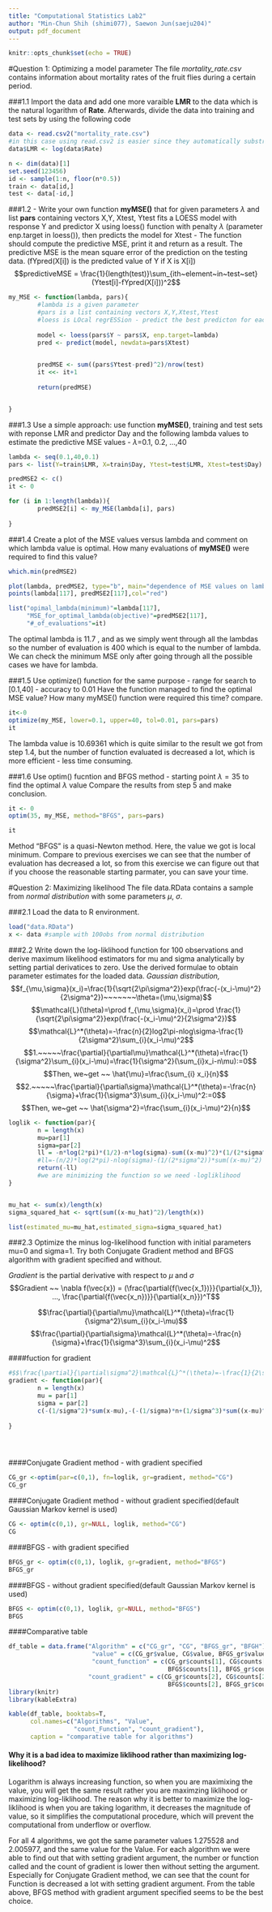 ```yaml
---
title: "Computational Statistics Lab2"
author: "Min-Chun Shih (shimi077), Saewon Jun(saeju204)"
output: pdf_document
---
```


```r
knitr::opts_chunk$set(echo = TRUE)
```

#Question 1: Optimizing a model parameter
The file *mortality_rate.csv* contains information about mortality rates of the fruit flies during a certain period.

###1.1 Import the data and add one more varaible **LMR** to the data which is the natural logarithm of **Rate**. Afterwards, divide the data into training and test sets by using the following code
```r
data <- read.csv2("mortality_rate.csv")
#in this case using read.csv2 is easier since they automatically substr , into .
data$LMR <- log(data$Rate)

n <- dim(data)[1]
set.seed(123456)
id <- sample(1:n, floor(n*0.5))
train <- data[id,]
test <- data[-id,]
```
  
###1.2 
- Write your own function **myMSE()** that for given parameters $\lambda$ and list **pars** containing vectors X,Y, Xtest, Ytest fits a LOESS model with response Y and predictor X using loess() function with penalty $\lambda$ (parameter enp.target in loess()), then predicts the model for Xtest
- The function should compute the predictive MSE, print it and return as a result. The predictive MSE is the mean square error of the prediction on the testing data. (fYpred(X[i]) is the predicted value of Y if X is X[i])
$$predictiveMSE = \frac{1}{length(test)}\sum_{ith~element~in~test~set}(Ytest[i]-fYpred(X[i]))^2$$
```r
my_MSE <- function(lambda, pars){
        #lambda is a given parameter
        #pars is a list containing vectors X,Y,Xtest,Ytest
        #loess is LOcal regrESSion - predict the best predicton for each interval
        
        model <- loess(pars$Y ~ pars$X, enp.target=lambda)
        pred <- predict(model, newdata=pars$Xtest)
       

        predMSE <- sum((pars$Ytest-pred)^2)/nrow(test)
        it <<- it+1
        
        return(predMSE)


}
```
  
###1.3 Use a simple approach: use function **myMSE()**, training and test sets with reponse LMR and predictor Day and the following lambda values to estimate the predictive MSE values
- $\lambda$=0.1, 0.2, ...,40
```r
lambda <- seq(0.1,40,0.1)
pars <- list(Y=train$LMR, X=train$Day, Ytest=test$LMR, Xtest=test$Day)

predMSE2 <- c()
it <- 0

for (i in 1:length(lambda)){
        predMSE2[i] <- my_MSE(lambda[i], pars)
        
}
```
  
###1.4 Create a plot of the MSE values versus lambda and comment on which lambda value is optimal. How many evaluations of **myMSE()** were required to find this value?
```r
which.min(predMSE2)

plot(lambda, predMSE2, type="b", main="dependence of MSE values on lambda")
points(lambda[117], predMSE2[117],col="red") 

list("opimal_lambda(minimum)"=lambda[117],
     "MSE_for_optimal_lambda(objective)"=predMSE2[117],
     "#_of_evaluations"=it)
```
  
The optimal lambda is 11.7 , and as we simply went through all the lambdas so the number of evaluation is 400 which is equal to the number of lambda. We can check the minimum MSE only after going through all the possible cases we have for lambda. 
  
###1.5 Use optimize() function for the same purpose
- range for search to [0.1,40] 
- accuracy to 0.01
Have the function managed to find the optimal MSE value? How many myMSE() function were required this time? compare.
```r
it<-0
optimize(my_MSE, lower=0.1, upper=40, tol=0.01, pars=pars)
it
```
  
The lambda value is 10.69361 which is quite similar to the result we got from step 1.4, but the number of function evaluated is decreased a lot, which is more efficient - less time consuming. 
  
###1.6 Use optim() fucntion and BFGS method
- starting point $\lambda=35$ to find the optimal $\lambda$ value 
Compare the results from step 5 and make conclusion.
```r
it <- 0 
optim(35, my_MSE, method="BFGS", pars=pars)

it
```

Method "BFGS" is a quasi-Newton method. Here, the value we got is local minimum. Compare to previous exercises we can see that the number of evaluation has decreased a lot, so from this exercise we can figure out that if you choose the reasonable starting parmater, you can save your time. 

#Question 2: Maximizing likelihood
The file data.RData contains a sample from *normal distribution* with some parameters $\mu$, $\sigma$.
  
###2.1 Load the data to R environment.
```r
load("data.RData")
x <- data #sample with 100obs from normal distribution
```

###2.2 Write down the log-liklihood function for 100 observations and derive maximum likelihood estimators for mu and sigma analytically by setting partial derivatices to zero. Use the derived formulae to obtain parameter estimates for the loaded data. 
*Gaussian distribution,*
$$f_{\mu,\sigma}(x_i)=\frac{1}{\sqrt{2\pi\sigma^2}}exp(\frac{-(x_i-\mu)^2}{2\sigma^2})~~~~~~~\theta=(\mu,\sigma)$$
$$\mathcal{L}(\theta)=\prod f_{\mu,\sigma}(x_i)=\prod \frac{1}{\sqrt{2\pi\sigma^2}}exp(\frac{-(x_i-\mu)^2}{2\sigma^2})$$
$$\mathcal{L}^*(\theta)=-\frac{n}{2}log2\pi-nlog\sigma-\frac{1}{2\sigma^2}\sum_{i}(x_i-\mu)^2$$
$$1.~~~~~\frac{\partial}{\partial\mu}\mathcal{L}^*(\theta)=\frac{1}{\sigma^2}\sum_{i}(x_i-\mu)=\frac{1}{\sigma^2}(\sum_{i}x_i-n\mu):=0$$
$$Then, we~get ~~ \hat{\mu}=\frac{\sum_{i} x_i}{n}$$
$$2.~~~~~\frac{\partial}{\partial\sigma}\mathcal{L}^*(\theta)=-\frac{n}{\sigma}+\frac{1}{\sigma^3}\sum_{i}(x_i-\mu)^2:=0$$
$$Then, we~get ~~ \hat{\sigma^2}=\frac{\sum_{i}(x_i-\mu)^2}{n}$$
  
```r
loglik <- function(par){
        n = length(x)
        mu=par[1]
        sigma=par[2]
        ll = -n*log(2*pi)*(1/2)-n*log(sigma)-sum((x-mu)^2)*(1/(2*sigma^2))
        #ll=-(n/2)*log(2*pi)-nlog(sigma)-(1/(2*sigma^2))*sum((x-mu)^2)
        return(-ll)
        #we are minimizing the function so we need -logliklihood 
}


mu_hat <- sum(x)/length(x)
sigma_squared_hat <- sqrt(sum((x-mu_hat)^2)/length(x))

list(estimated_mu=mu_hat,estimated_sigma=sigma_squared_hat)

```
  
###2.3 Optimize the minus log-likelihood function with initial parameters mu=0 and sigma=1. Try both Conjugate Gradient method and BFGS algorithm with gradient specified and without.
  
*Gradient* is the partial derivative with respect to $\mu$ and $\sigma$ 
$$Gradient ~~ \nabla f(\vec{x}) = (\frac{\partial{f(\vec{x_1})}}{\partial{x_1}}, ..., \frac{\partial{f(\vec{x_n})}}{\partial{x_n}})^T$$
  
$$\frac{\partial}{\partial\mu}\mathcal{L}^*(\theta)=\frac{1}{\sigma^2}\sum_{i}(x_i-\mu)$$
$$\frac{\partial}{\partial\sigma}\mathcal{L}^*(\theta)=-\frac{n}{\sigma}+\frac{1}{\sigma^3}\sum_{i}(x_i-\mu)^2$$

####fuction for gradient
```r

#$$\frac{\partial}{\partial\sigma^2}\mathcal{L}^*(\theta)=-\frac{1}{2\sigma^2}+\frac{1}{2\sigma^3}\sum_{i}(x_i-\mu)^2$$
gradient <- function(par){
        n = length(x)
        mu = par[1]
        sigma = par[2]
        c(-(1/sigma^2)*sum(x-mu),-(-(1/sigma)*n+(1/sigma^3)*sum((x-mu)^2)))
        
}





```
  
####Conjugate Gradient method - with gradient specified
```r
CG_gr <-optim(par=c(0,1), fn=loglik, gr=gradient, method="CG")
CG_gr
```
  
####Conjugate Gradient method - without gradient specified(default Gaussian Markov kernel is used)
```r
CG <- optim(c(0,1), gr=NULL, loglik, method="CG")
CG
```
  
####BFGS - with gradient specified
```r
BFGS_gr <- optim(c(0,1), loglik, gr=gradient, method="BFGS")
BFGS_gr
```
  
####BFGS - without gradient specified(default Gaussian Markov kernel is used)
```r
BFGS <- optim(c(0,1), loglik, gr=NULL, method="BFGS")
BFGS
```

####Comparative table
```r

df_table = data.frame("Algorithm" = c("CG_gr", "CG", "BFGS_gr", "BFGH"), 
                       "value" = c(CG_gr$value, CG$value, BFGS_gr$value, BFGS$value),
                       "count_function" = c(CG_gr$counts[1], CG$counts[1],
                                            BFGS$counts[1], BFGS_gr$counts[1]),
                      "count_gradient" = c(CG_gr$counts[2], CG$counts[2],
                                            BFGS$counts[2], BFGS_gr$counts[2]))
library(knitr)
library(kableExtra)

kable(df_table, booktabs=T, 
      col.names=c("Algorithms", "Value",
                  "count_Function", "count_gradient"),
      caption = "comparative table for algorithms")


```
  
#### Why it is a bad idea to maximize liklihood rather than maximizing log-likelihood?

Logarithm is always increasing function, so when you are maximixing the value, you will get the same result rather you are maximzing liklihood or maximizing log-liklihood. The reason why it is  better to maximize the log-liklihood is when you are taking logarithm, it decreases the magnitude of value, so it simplifies the computational procedure, which will prevent the computational from underflow or overflow.

For all 4 algorithms, we got the same parameter values 1.275528 and 2.005977, and the same value for the Value. For each algorithm we were able to find out that with setting gradient argument, the number or function called and the count of gradient is lower then without setting the argument. Especially for Conjugate Gradient method, we can see that the count for Function is decreased a lot with setting gradient argument. 
From the table above, BFGS method with gradient argument specified seems to be the best choice. 


